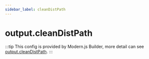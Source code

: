 ```yaml
---
sidebar_label: cleanDistPath
---
```


# output.cleanDistPath

:::tip
This config is provided by Modern.js Builder, more detail can see [output.cleanDistPath](https://modernjs.dev/builder/en/api/config-output.html#outputcleandistpath).
:::


<Main />
